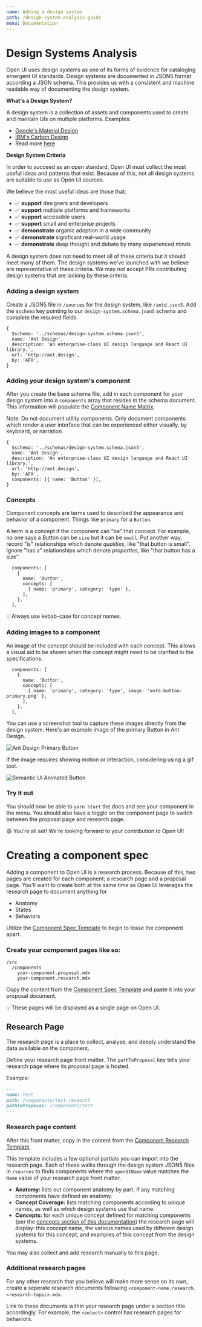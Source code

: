 ```yaml
---
name: Adding a design system
path: /design-system-analysis-guide
menu: Documentation
---
```



# Design Systems Analysis

Open UI uses design systems as one of its forms of evidence for cataloging emergent UI standards.
Design systems are documented in JSON5 format according a JSON schema.
This provides us with a consistent and machine readable way of documenting the design system.

**What's a Design System?**

A design system is a collection of assets and components used to create and maintain UIs on multiple platforms. Examples:

- [Google's Material Design](https://material.io)
- [IBM's Carbon Design](https://www.carbondesignsystem.com)
- Read more [here](https://www.invisionapp.com/inside-design/guide-to-design-systems/)

**Design System Criteria**

In order to succeed as an open standard, Open UI must collect the most useful ideas and patterns that exist.
Because of this, not all design systems are suitable to use as Open UI sources.

We believe the most useful ideas are those that:

- :white_check_mark: **support** designers and developers
- :white_check_mark: **support** multiple platforms and frameworks
- :white_check_mark: **support** accessible users
- :white_check_mark: **support** small and enterprise projects
- :white_check_mark: **demonstrate** organic adoption in a wide community
- :white_check_mark: **demonstrate** significant real-world usage
- :white_check_mark: **demonstrate** deep thought and debate by many experienced minds

A design system does not need to meet all of these criteria but it should meet many of them.
The design systems we've launched with we believe are representative of these criteria.
We may not accept PRs contributing design systems that are lacking by these criteria.

### Adding a design system <a href="#add-a-design-system" id="add-a-design-system"></a>

Create a JSON5 file in `/sources` for the design system, like `/antd.json5`.
Add the `$schema` key pointing to our `design-system.schema.json5` schema and complete the required fields.

```json5
{
  $schema: '../schemas/design-system.schema.json5',
  name: 'Ant Design',
  description: 'An enterprise-class UI design language and React UI library.',
  url: 'http://ant.design',
  by: 'AFX',
}
```

### Adding your design system's component <a href="#add-design-system-component" id="add-design-system-component"></a>

After you create the base schema file, add in each component for your design system into a `components` array that
resides in the schema document. This information will populate the [Component Name Matrix](https://open-ui.org/analysis/component-matrix).

Note: Do not document utility components. Only document components which render a user interface that can be
experienced either visually, by keyboard, or narration.

```json5
{
  $schema: '../schemas/design-system.schema.json5',
  name: 'Ant Design',
  description: 'An enterprise-class UI design language and React UI library.',
  url: 'http://ant.design',
  by: 'AFX',
  components: [{ name: 'Button' }],
}
```

### Concepts

Component concepts are terms used to described the appearance and behavior of a component.
Things like `primary` for a `Button`.

A term is a concept if the component can "be" that concept.
For example, no one says a Button can be `size` but it can be `small`.
Put another way, record "is" relationships which denote _qualities_, like "that button is small".
Ignore "has a" relationships which denote _properties_, like "that button has a size".

```json5
  components: [
    {
      name: 'Button',
      concepts: [
        { name: 'primary', category: 'type' },
      ],
    },
  ],
```

:bulb: Always use kebab-case for concept names.

### Adding images to a component

An image of the concept should be included with each concept.
This allows a visual aid to be shown when the concept might need to be clarified in the specifications.

```json5
  components: [
    {
      name: 'Button',
      concepts: [
        { name: 'primary', category: 'type', image: 'antd-button-primary.png' },
      ],
    },
  ],
```

You can use a screenshot tool to capture these images directly from the design system.
Here's an example image of the primary Button in Ant Design.

<Image src="antd-button-primary.png" alt="Ant Design Primary Button" />

If the image requires showing motion or interaction, considering using a gif tool.

<Image src="sui-button-animated.gif" alt="Semantic UI Animated Button" />

### Try it out

You should now be able to `yarn start` the docs and see your component in the menu.
You should also have a toggle on the component page to switch between the proposal page and research page.

:smile: You're all set! We're looking forward to your contribution to Open UI!

# Creating a component spec <a href="#document-component" id="document-component"></a>

Adding a component to Open UI is a research process.
Because of this, two pages are created for each component; a research page and a proposal page.
You'll want to create both at the same time as Open UI leverages the research page to document anything
for

- Anatomy
- States
- Behaviors

Utilize the [Component Spec Template](https://github.com/WICG/open-ui/blob/master/research/src/pages/component-spec-template.mdx)
to begin to tease the component apart.

### Create your component pages like so:

```
/src
  /components
    your-component.proposal.mdx
    your-component.research.mdx
```

Copy the content from the [Component Spec Template](https://github.com/WICG/open-ui/blob/master/research/src/pages/component-spec-template.mdx)
and paste it into your proposal document.

:bulb: These pages will be displayed as a single page on Open UI.

## Research Page <a href="#research-page" id="research-page"></a>

The research page is a place to collect, analyse, and deeply understand the data available on the component.

Define your research page front matter.
The `pathToProposal` key tells your research page where its proposal page is hosted.

Example:

```markdown
---
name: Test
path: /components/test.research
pathToProposal: /components/test
---
```

### Research page content

After this front matter, copy in the content from the [Component Research Template](https://github.com/WICG/open-ui/blob/master/research/src/pages/component-research-template.mdx).

This template includes a few optional partials you can import into the research page.
Each of these walks through the design system JSON5 files in `/sources` to finds components where the `openUIName` value matches the `Name` value of your research page front matter.

- **Anatomy:** lists out component anatomy by part,
  if any matching components have defined an anatomy.
- **Concept Coverage:** lists matching components according to unique names,
  as well as which design systems use that name.
- **Concepts:** for each unique concept defined for matching components
  (per the [concepts section of this documentation](#concepts))
  the research page will display:
  this concept name,
  the various names used by different design systems for this concept,
  and examples of this concept from the design systems.

You may also collect and add research manually to this page.

### Additional research pages

For any other research that you believe will make more sense on its own, create a seperate research documents
following `<component-name.research.<research-topic>.mdx`.

Link to these documents within your research page under a section title accordingly. For example, the `<select>`
control has research pages for behaviors.
